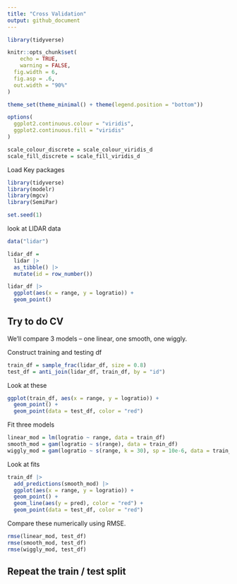 ```yaml
---
title: "Cross Validation"
output: github_document
---
```


```r
library(tidyverse)

knitr::opts_chunk$set(
	echo = TRUE,
	warning = FALSE,
  fig.width = 6,
  fig.asp = .6,
  out.width = "90%"
)

theme_set(theme_minimal() + theme(legend.position = "bottom"))

options(
  ggplot2.continuous.colour = "viridis",
  ggplot2.continuous.fill = "viridis"
)

scale_colour_discrete = scale_colour_viridis_d
scale_fill_discrete = scale_fill_viridis_d
```

Load Key packages 

```r
library(tidyverse)
library(modelr)
library(mgcv)
library(SemiPar)

set.seed(1)
```

look at LIDAR data 

```r
data("lidar")

lidar_df = 
  lidar |>
  as_tibble() |>
  mutate(id = row_number())
```

```r
lidar_df |>
  ggplot(aes(x = range, y = logratio)) +
  geom_point()
```


## Try to do CV 

We'll compare 3 models -- one linear, one smooth, one wiggly. 

Construct training and testing df

```r
train_df = sample_frac(lidar_df, size = 0.8)
test_df = anti_join(lidar_df, train_df, by = "id")
```

Look at these

```r
ggplot(train_df, aes(x = range, y = logratio)) + 
  geom_point() +
  geom_point(data = test_df, color = "red")
```


Fit three models 

```r
linear_mod = lm(logratio ~ range, data = train_df)
smooth_mod = gam(logratio ~ s(range), data = train_df)
wiggly_mod = gam(logratio ~ s(range, k = 30), sp = 10e-6, data = train_df)
```


Look at fits 

```r
train_df |>
  add_predictions(smooth_mod) |>
  ggplot(aes(x = range, y = logratio)) + 
  geom_point() + 
  geom_line(aes(y = pred), color = "red") +
  geom_point(data = test_df, color = "red")
```


Compare these numerically using RMSE. 

```r
rmse(linear_mod, test_df)
rmse(smooth_mod, test_df)
rmse(wiggly_mod, test_df)
```


## Repeat the train / test split 





